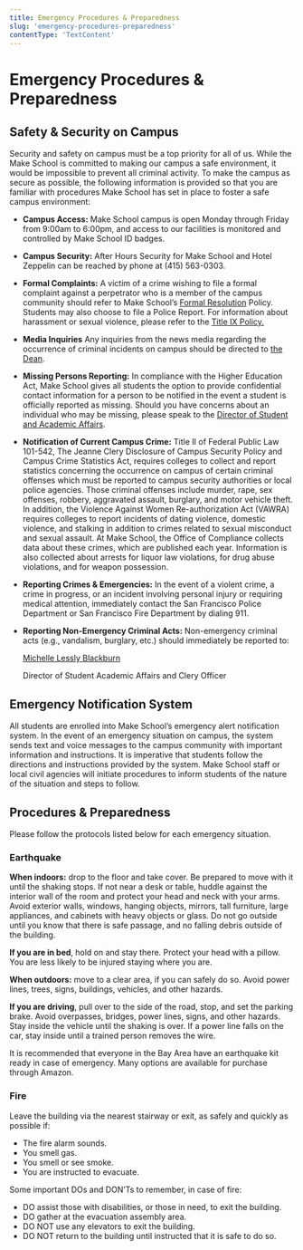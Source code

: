 ```yaml
---
title: Emergency Procedures & Preparedness
slug: 'emergency-procedures-preparedness'
contentType: 'TextContent'
---
```


# Emergency Procedures & Preparedness

## Safety & Security on Campus

Security and safety on campus must be a top priority for all of us. While the Make School is
committed to making our campus a safe environment, it would be impossible to prevent all criminal
activity. To make the campus as secure as possible, the following information is provided so that
you are familiar with procedures Make School has set in place to foster a safe campus environment:

- **Campus Access:** Make School campus is open Monday through Friday from 9:00am to 6:00pm, and
  access to our facilities is monitored and controlled by Make School ID badges.
- **Campus Security:** After Hours Security for Make School and Hotel Zeppelin can be reached by
  phone at (415) 563-0303.
- **Formal Complaints:** A victim of a crime wishing to file a formal complaint against a
  perpetrator who is a member of the campus community should refer to Make School’s
  [Formal Resolution](../student-conduct-policies/disciplinary-action-academic-conduct) Policy.
  Students may also choose to file a Police Report. For information about harassment or sexual
  violence, please refer to the
  [Title IX Policy.](../student-conduct-policies/title-ix-understanding-harassment-sexual-misconduct)
- **Media Inquiries** Any inquiries from the news media regarding the occurrence of criminal
  incidents on campus should be directed to [the Dean](mailto:dean@makeschool.org).
- **Missing Persons Reporting:** In compliance with the Higher Education Act, Make School gives all
  students the option to provide confidential contact information for a person to be notified in the
  event a student is officially reported as missing. Should you have concerns about an individual
  who may be missing, please speak to the
  [Director of Student and Academic Affairs](mailto:michelle.blackburn@makeschool.org).
- **Notification of Current Campus Crime:** Title II of Federal Public Law 101-542, The Jeanne Clery
  Disclosure of Campus Security Policy and Campus Crime Statistics Act, requires colleges to collect
  and report statistics concerning the occurrence on campus of certain criminal offenses which must
  be reported to campus security authorities or local police agencies. Those criminal offenses
  include murder, rape, sex offenses, robbery, aggravated assault, burglary, and motor vehicle
  theft. In addition, the Violence Against Women Re-authorization Act (VAWRA) requires colleges to
  report incidents of dating violence, domestic violence, and stalking in addition to crimes related
  to sexual misconduct and sexual assault. At Make School, the Office of Compliance collects data
  about these crimes, which are published each year. Information is also collected about arrests for
  liquor law violations, for drug abuse violations, and for weapon possession.
- **Reporting Crimes & Emergencies:** In the event of a violent crime, a crime in progress, or an
  incident involving personal injury or requiring medical attention, immediately contact the San
  Francisco Police Department or San Francisco Fire Department by dialing 911.
- **Reporting Non-Emergency Criminal Acts:** Non-emergency criminal acts (e.g., vandalism, burglary,
  etc.) should immediately be reported to:

  [Michelle Lessly Blackburn](mailto:michelle.blackburn@makeschool.org)

  Director of Student Academic Affairs and Clery Officer

## Emergency Notification System

All students are enrolled into Make School’s emergency alert notification system. In the event of an
emergency situation on campus, the system sends text and voice messages to the campus community with
important information and instructions. It is imperative that students follow the directions and
instructions provided by the system. Make School staff or local civil agencies will initiate
procedures to inform students of the nature of the situation and steps to follow.

## Procedures & Preparedness

Please follow the protocols listed below for each emergency situation.

### Earthquake

**When indoors:** drop to the floor and take cover. Be prepared to move with it until the shaking
stops. If not near a desk or table, huddle against the interior wall of the room and protect your
head and neck with your arms. Avoid exterior walls, windows, hanging objects, mirrors, tall
furniture, large appliances, and cabinets with heavy objects or glass. Do not go outside until you
know that there is safe passage, and no falling debris outside of the building.

**If you are in bed**, hold on and stay there. Protect your head with a pillow. You are less likely
to be injured staying where you are.

**When outdoors:** move to a clear area, if you can safely do so. Avoid power lines, trees, signs,
buildings, vehicles, and other hazards.

**If you are driving**, pull over to the side of the road, stop, and set the parking brake. Avoid
overpasses, bridges, power lines, signs, and other hazards. Stay inside the vehicle until the
shaking is over. If a power line falls on the car, stay inside until a trained person removes the
wire.

It is recommended that everyone in the Bay Area have an earthquake kit ready in case of emergency.
Many options are available for purchase through Amazon.

### Fire

Leave the building via the nearest stairway or exit, as safely and quickly as possible if:

- The fire alarm sounds.
- You smell gas.
- You smell or see smoke.
- You are instructed to evacuate.

Some important DOs and DON’Ts to remember, in case of fire:

- DO assist those with disabilities, or those in need, to exit the building.
- DO gather at the evacuation assembly area.
- DO NOT use any elevators to exit the building.
- DO NOT return to the building until instructed that it is safe to do so.
